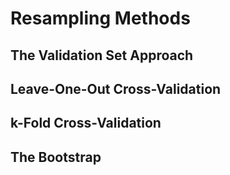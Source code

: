 # Resampling Methods

## The Validation Set Approach

## Leave-One-Out Cross-Validation

## k-Fold Cross-Validation

## The Bootstrap
